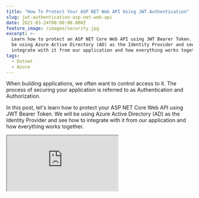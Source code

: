 ```yaml
---
title: "How To Protect Your ASP NET Web API Using JWT Authentication"
slug: jwt-authentication-asp-net-web-api
date: 2021-03-24T00:00:00.000Z
feature_image: /images/security.jpg
excerpt: >-
  Learn how to protect an ASP NET Core Web API using JWT Bearer Token. We will
  be using Azure Active Directory (AD) as the Identity Provider and see how to
  integrate with it from our application and how everything works together.
tags:
  - Dotnet
  - Azure
---
```

When building applications, we often want to control access to it. The process of securing your application is referred to as Authentication and Authorization.

In this post, let's learn how to protect your ASP NET Core Web API using JWT Bearer Token. We will be using Azure Active Directory (AD) as the Identity Provider and see how to integrate with it from our application and how everything works together.

<iframe src="https://www.youtube.com/embed/YGUgmWd9xaw" />

To get started, let's create an ASP NET Web API application from the default template. If you are using the [dotnet CLI](https://docs.microsoft.com/en-us/dotnet/core/tools/), you can use `dotnet new webapi` command to create a new Web API application.

It will create an API application with a default _WeatherForecast_ Controller that returns some hardcoded data. It also comes with [Swagger Endpoint](https://www.youtube.com/watch?v=3UlCaK9iJaI) setup

The API endpoint and the application is by default available to all users. If you deploy this application to a website anyone who has the URL to the application can access the API and retrieve the data.

## Authentication and Authorization

We need to protect this API endpoint so that only specific users can use this API. These could be anyone within your company or maybe even further restricted to a specific group of people.

To achieve this, we need to make sure only authenticated users can access the API. Any time we talk about Authentication, we most likely speak about Authorization as well. So what is the difference between these two?

> _Authentication is the process of proving that you are who you say you are._
> _Authorization is the act of granting an authenticated party permission to do something._

For this post to keep things simple, I will only focus on Authentication.

<BlogLink
  href="/blog/dot-net-core-api-and-azure-ad-groups-based-access"
  title=".Net Core Web App and Azure AD Security Groups Role Based Access"
  description="Use Azure AD groups to enable/disable functionality for your users based on their Roles."
  authorImage="/images/favicon.ico"
  authorName="Rahul Nath"
  authorTitle="Rahul Pulikkot Nath"
  featureImage="/images/azure_ad_Groups.png"
/>

### Real-World Analogy

We come across both Authentication and Authorization a lot in our day-to-day lives. Often in a physical office setting or public places, we use access cards or building passes to access the building or service. In these scenarios, we are authenticating who we say we are to access the building.

In specific scenarios, we might be able to access particular office areas only if we are a manager or an admin. Or certain public services are available simply if you are above 18 years of age.  In these cases, in addition to verifying who you are, you also need to prove that you have valid permissions to be where you are. It might be by showing the date of birth on a driver's license, showing a role mentioned in the id card or even embedded into the access card chip, etc.

In all these cases, office spaces or public buildings can either create and manage their passes or use publicly available identity cards (like driving license, passport, etc.). Even when using their passes, companies can outsource this to companies that specialize in building and maintaining the cards rather than producing themselves.

Similarly, when building an application, depending on your application scenario, you can either manage the username and passwords yourself or use existing public services like Google, Facebook, etc. or outsource it to a third-party provider often referred to as Identity Provider.

[![](/images/asp_net_core_banner.png)](https://www.youtube.com/playlist?list=PL59L9XrzUa-nqfCHIKazYMFRKapPNI4sP)

## Setting Up Identity Provider - Azure Active Directory (AD)

In Microsoft Azure world, [Azure Active Directory](https://azure.microsoft.com/en-au/services/active-directory/)(AD) is a centralized Identity Provider in the Cloud. It supports and enables various scenarios like Multi-Factor Authentication (sometimes also called 2FA), Single-Sign on, Conditional access (making sure the user is in a specific location, etc.)

Before we go further into Azure AD, let's get a high-level understanding of the Authentication flow with Azure AD (or any Identity Provider)

In nearly all Authentication and Authorization flows, there are **four parties involved** in the exchange.

-   **Authorization Server** → Responsible for Ensuring user's identity and managing tokens.
-   **Resource Owner** → The end-user
-   **OAuth Client** → Your Application, which the user interacts with.
-   **Resource Server** → The place, application, or API where the data resides.

![](/images/authentication_id_provider_flow.jpg)

There might be multiple applications (referred to as OAuth Client above) that need to interact with the same or different Resource Server. Each of these applications might have different settings specific to its needs.

In Azure AD, we can create [Application Objects](https://docs.microsoft.com/en-us/azure/active-directory/develop/app-objects-and-service-principals#application-object), that can be seen as a one to one definition of our application. Application Objects are created as App Registrations in Azure Portal.

> _An Azure AD application is defined by its one and only application object, which resides in the Azure AD tenant where the application was registered, also known as home tenant_

The Application Object describes three aspects of an application.

-   how the service can issue Tokens
-   Resources the application might need to access
-   Actions that the application can take.

To create an Application Object, head over to the App Registrations section under your Azure Active Directory in the Azure Portal and use the '_**New Registration**_.'

![Azure AD App Registrations in the Portal](/images/azure_ad_app_registration.jpg)

In the following screen, enter the name for your application and select the '_Supported account type_.' If you are unsure which account type to choose, use the 'Help me choose' link to learn more.

Depending on the type of account, you select the [version of the token](https://docs.microsoft.com/en-us/azure/active-directory/develop/scenario-protected-web-api-app-registration?view=aspnetcore-5.0#accepted-token-version) that Azure AD creates will be different. (between v1 and v2). Let's not worry about it too much at the moment and select 'Accounts in this organizational directory only' as the option. (It will create a v1 token). You can read more about the [token versions here](https://docs.microsoft.com/en-us/azure/active-directory/develop/access-tokens#v10-and-v20).

![Azure AD Create a new App Registration](/images/azure_ad_app_new_registration.jpg)

For the Redirect URI, you can leave it blank or give in the URL of your API endpoint (Since an end-user does not log in directly against the API, this can be blank).

Clicking Register will register the AD Application and show the relevant details of the application created.

![Azure AD App Registration Details](/images/azure_ad_app_registration_details.jpg)

The AD application is all set up .let's configure the web app to start using this AD Application for authentication.

## Setting Up Web API To Use Azure AD

The Identity Provider, Azure AD, is only one part of the whole story. It takes out the responsibility of providing and managing the tokens.

Like in our example with the physical office setting and building passes, creating the card is only one part. There is still work in setting up the swipe sensors for the doors, making sure they are set up correctly to allow only people with the correct access level, pointing employees to the proper place to get the card, etc.

These very much exist when building applications and are usually managed with Nuget libraries, npm packages, etc.

Microsoft brings all these services, libraries, and tools under one name - **[The Microsoft Identity Platform.](https://docs.microsoft.com/en-us/azure/active-directory/develop/)**

> _The Microsoft identity platform is an authentication service, open-source libraries, and application management tools._

To start using this in our application, let's add the [Microsoft.Identity.Web](https://www.nuget.org/packages/Microsoft.Identity.Web) NuGet package. To configure Authentication support for our application, let's set it up in the ConfigureServices method.

```json
services.AddMicrosoftIdentityWebApiAuthentication(Configuration);

```

The Configuration Instance is injected into the [Startup.cs class automatically.](https://youtu.be/y7UtOnbUUsg) The functionally internally expects an `AzureAd` configuration section defined with a specific set of values.

To set this up, we can update the `appsettings.json` file with the below details.

```json
"AzureAd": {
    "Instance": "https://login.microsoftonline.com/",
    "ClientId": "",
    "TenantId": "",
    "Audience": ""
  }

```

The _ClientId_ and _TenantId_ is available from the AD application that we created (highlighted in the image above). Copy and paste those to the config file. The _Audience_ value is the same as the ClientId in this instance. This changes based on the token version - the Identity web library defaults to v2 token values. Since ours is a v1 token, we need to set this explicitly.

All we have done now is to configure the application to use the authorization middleware. If we were to run this application now, it still allows any user to use the API.

To restrict access to only authenticated users, let's add a custom middleware check to ensure that the user is authenticated. Under the `Configure` method, let's remove the existing call to `UseAuthorization` (as we are not looking into authorization in this post) and add in the below code to configure Authentication.

The `UseAuthentication` call sets up authentication in the middleware, and the custom `Use` middleware code checks whether the User Identity is authenticated or not.

If not authenticated, it returns a 401 HTTP Status Code along with a response message. If authenticated, it continues with the `next` middleware in the pipeline.

```json
public void Configure(IApplicationBuilder app, IWebHostEnvironment env)
{
   // Other configurations
    app.UseAuthentication();
    app.Use(async (context, next) =>
    {
        if (!context.User.Identity?.IsAuthenticated ?? false)
        {
            context.Response.StatusCode = 401;
            await context.Response.WriteAsync("Not Authenticated");
        }
        else await next();

    });
   // Other configurations
}

```

If we run the application now and navigate to the API endpoint, it will return 401 Unauthorized code.

## Getting Token From Azure AD

To hit the API endpoint successfully, we now need to specify a valid token.

The Microsoft identity platform endpoint for identity-as-a-service implements authentication and authorization with the industry-standard protocols OpenID Connect (OIDC) and OAuth 2.0.

The platform uses OAuth for authorization and OpenID Connect (OIDC) for authentication. OpenID Connect is built on top of OAuth 2.0, so the terminology and flow are similar.

Based on the application scenario, we can use different OAuth flows to acquire the token. You can find a list of application scenarios and the supported [authentication flows here.](https://docs.microsoft.com/en-us/azure/active-directory/develop/authentication-flows-app-scenarios#scenarios-and-supported-authentication-flows)

Since we don't have any UI front-end and to keep things simple and easy, let's use the [Implicit Grant Flow](https://docs.microsoft.com/en-us/azure/active-directory/develop/v2-oauth2-implicit-grant-flow) to get the token.

**Note:** _This is purely for demo purposes, and in a real-world application, you would use the newer authorization code flow or other recommended flows to retrieve the token._

In Azure AD for the registered application, under Authentication tab we need to explicitly enable Access Token for Implicit Flow to be able to get a token. We need to first add a platform configuration using the '_Add a platform_' button.

Below I add a Web platform, specify a Redirect URI and enable the Access token for implicit flow.

![Enable Access token for Implicit flow in Azure App Registration](/images/azure_ad_app_enable_access_token.jpg)

To use the Implicit flow to get the token from Azure AD, we need to request the OAuth2 authorize endpoint. The base URL is available from the Endpoints section (_OAuth 2.0 authorization endpoint (v1)_) under the AD application that we created above.

It needs to be passed a few variables, as shown below. Check [here](https://docs.microsoft.com/en-us/azure/active-directory/develop/v2-oauth2-implicit-grant-flow#getting-access-tokens-silently-in-the-background) if you want to learn more.

```json
https://login.microsoftonline.com/<TENANT ID>/oauth2/authorize?
client_id=<AD APP CLIENT ID>
&response_type=token
&redirect_uri=http%3A%2F%2Flocalhost%3A5000%2F // Redirect URL
&resource=<AD APP CLIENT ID>
&response_mode=fragment
&state=12345
&nonce=678910

```

Fill in the appropriate values for your AD Tenant and the AD Application details in the URL above. I have split it into multiple lines to show it easily here. Remove the line breaks from the URL and navigate to it in the browser.

It will launch the login screen for your Azure AD, and once granted permissions; it will redirect to the `redirect_uri` as specified in the URL above, along with the Bearer token and few other details as shown below.

```json
http://localhost:5000/#access_token=<ACCESS_TOKEN_VALUE>
&token_type=<BEARER TOKEN>
&expires_in=3597
&state=12345
&session_state=b9446bcb-59fe-4ddf-abdc-d7c42996f1af

```

Extract the Bearer token from the URL above, and we can use this to authenticate against our Web API.

Since we cannot use the browser to add in the Bearer token as part of the Authorization header, let's use a tool like [Postman](https://www.postman.com/). (available for free).

We can pass the Bearer token under the Auth section of the request as shown below, and it now successfully returns the data from our API since it is a valid token.

![Pass Bearer Token as part of the Authorization header from Postman to make a successful API request](/images/authentication_postman_request.jpg)

If we modify the token value (by removing or adding a few characters), the API again returns a 401 Unauthorized status code as expected.

## How Web API Verifies Token?

_How is the API verifying the token and making sure it is a valid token?_

To understand this better, let's intercept the calls that the API application makes internally to the Azure AD Identity Provider when it receives a request.

To do this, let's use a tool called [Fiddler](https://www.telerik.com/download/fiddler-everywhere), which is a web debugging proxy.

To configure ASP NET API calls to be routed through Fiddler, let's  add a default proxy to all HTTPClient instances using the below code.

```csharp

HttpClient.DefaultProxy = new WebProxy(new Uri("http://localhost:8866"));

```

It configures the default proxy for any HTTP client instances to the local proxy that Fiddler is listening to by default.

With this configured, if we rerun the application and call the API, we can see three additional calls to _login.microsoftonline.com_ as shown below.

The first call is a discovery call, and the second one does an Open Id configuration call for our AD tenant. It gives the `jwks_uri` attribute, which retrieves all public keys (an array of keys) used by our Azure AD instance now.

![Fiddler capture of the requests made by the API Server to Azure AD, with the call to jwks_uri highlighted and showing the kid property.](/images/jwt_authentication_signature_verification_fiddler.jpg)

The JWT token that we receive has information on the public key used to sign the token. It is available as `kid` property in the header of the token.

If we inspect the token using a tool like [jwt.io](http://jwt.io) or [jwt.ms](http://jwt.ms) we can view this information (as shown in the screenshot below).

![Bearer Token inspected in jwt.io with the kid property highlighted, that is used to match up with the key from jwks_uri.](/images/bearer_token_jwt_io.jpg)

The `keyid` TDK attribute is matched to the correct public key from the call to the `jwks_uri` and used to verify the JWT token signature.

If the signature verification is successful, then the token is considered secure, and all values inside that are valid. If the values are tampered with, then the signature will be invalid, and the API server will reject the token and return a 401 Unauthorized error as before.

Don't forget to remove the ClientProxy that we set on the HttpClient

I hope this helps you understand the basic concepts about Authentication in ASP NET Web API and how it works under the hood. The flows are similar if we use a different Identity Provider instead of Azure, like [Auth0](https://auth0.com/), [IdentityServer](https://duendesoftware.com/), etc.

Have a great time protecting your API's and stay tuned for more articles!

### References

-   [Protected Web API](https://docs.microsoft.com/en-us/azure/active-directory/develop/scenario-protected-web-api-overview?view=aspnetcore-5.0)
-   [Application and service principal objects in Azure Active Directory](https://docs.microsoft.com/en-us/azure/active-directory/develop/app-objects-and-service-principals)
